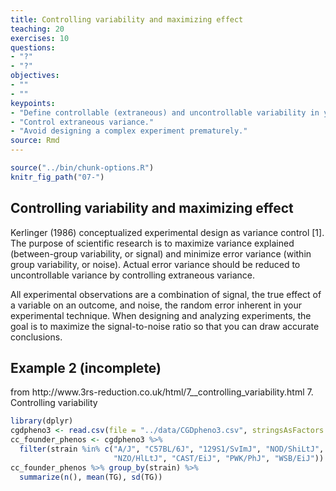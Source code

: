 ```yaml
---
title: Controlling variability and maximizing effect
teaching: 20
exercises: 10
questions:
- "?"
- "?"
objectives:
- ""
- ""
keypoints:
- "Define controllable (extraneous) and uncontrollable variability in your experiment."
- "Control extraneous variance."
- "Avoid designing a complex experiment prematurely."
source: Rmd
---
```


```r
source("../bin/chunk-options.R")
knitr_fig_path("07-")
```

## Controlling variability and maximizing effect
Kerlinger (1986) conceptualized experimental design as variance control [1]. The purpose of scientific research is to maximize variance explained (between-group variability, or signal) and minimize error variance (within group variability, or noise). Actual error variance should be reduced to uncontrollable variance by controlling extraneous variance.  
 
All experimental observations are a combination of signal, the true effect of a variable on an outcome, and noise, the random error inherent in your experimental technique. When designing and analyzing experiments, the goal is to maximize the signal-to-noise ratio so that you can draw accurate conclusions.
 
## Example 2 (incomplete)
from http://www.3rs-reduction.co.uk/html/7__controlling_variability.html
7. Controlling variability

```r
library(dplyr)
cgdpheno3 <- read.csv(file = "../data/CGDpheno3.csv", stringsAsFactors = FALSE)
cc_founder_phenos <- cgdpheno3 %>%
  filter(strain %in% c("A/J", "C57BL/6J", "129S1/SvImJ", "NOD/ShiLtJ",
                       "NZO/HlLtJ", "CAST/EiJ", "PWK/PhJ", "WSB/EiJ"))
cc_founder_phenos %>% group_by(strain) %>% 
  summarize(n(), mean(TG), sd(TG))
```